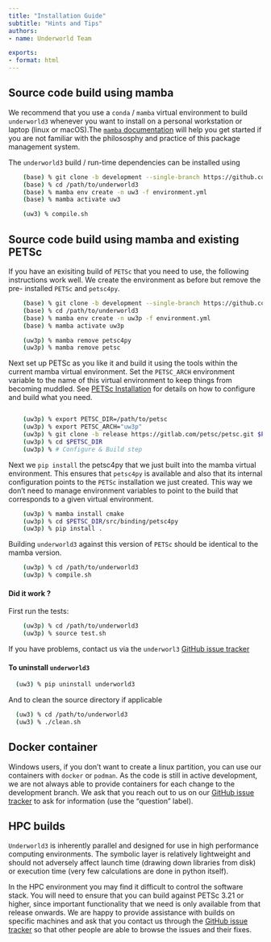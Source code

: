 ```yaml
---
title: "Installation Guide"
subtitle: "Hints and Tips"
authors:
- name: Underworld Team

exports:
- format: html
---
```


## Source code build using mamba

We recommend that you use a `conda` / `mamba` virtual environment to build `underworld3` whenever you want to install on a personal workstation or laptop (linux or macOS).The [`mamba` documentation](https://mamba.readthedocs.io/en/latest/index.html) will help you get started if you are not familiar with the philososphy and practice of this package management system.

The `underworld3` build / run-time dependencies can be installed using

```bash
    (base) % git clone -b development --single-branch https://github.com/underworldcode/underworld3 /path/to/underworld3
    (base) % cd /path/to/underworld3
    (base) % mamba env create -n uw3 -f environment.yml
    (base) % mamba activate uw3

    (uw3) % compile.sh
```

## Source code build using mamba and existing PETSc

If you have an exisiting build of `PETSc` that you need to use, the following
instructions work well. We create the environment as before but remove the pre-
installed `PETSc` and `petsc4py`.

```bash
    (base) % git clone -b development --single-branch https://github.com/underworldcode/underworld3 /path/to/underworld3
    (base) % cd /path/to/underworld3
    (base) % mamba env create -n uw3p -f environment.yml
    (base) % mamba activate uw3p

    (uw3p) % mamba remove petsc4py
    (uw3p) % mamba remove petsc
```

Next set up PETSc as you like it and build it using the tools
within the current mamba virtual environment. Set the `PETSC_ARCH`
environment variable to the name of this virtual environment to keep things
from becoming muddled. See [PETSc Installation]() for details on
how to configure and build what you need.

```bash

    (uw3p) % export PETSC_DIR=/path/to/petsc
    (uw3p) % export PETSC_ARCH="uw3p"
    (uw3p) % git clone -b release https://gitlab.com/petsc/petsc.git $PETSC_DIR
    (uw3p) % cd $PETSC_DIR
    (uw3p) % # Configure & Build step
```
Next we `pip install` the petsc4py that we just built into the mamba virtual environment. This
ensures that `petsc4py` is available and also that its internal configuration points to the `PETSc` installation we just created. This way we don't need to manage environment variables to point to the build that corresponds to a given virtual environment.

```bash
    (uw3p) % mamba install cmake
    (uw3p) % cd $PETSC_DIR/src/binding/petsc4py
    (uw3p) % pip install .
```

Building `underworld3` against this version of `PETSc` should be identical to the mamba version.

```bash
    (uw3p) % cd /path/to/underworld3
    (uw3p) % compile.sh
```

#### Did it work ?

First run the tests:

```bash
    (uw3p) % cd /path/to/underworld3
    (uw3p) % source test.sh
```

If you have problems, contact us via the `underworl3` [GitHub issue tracker](https://github.com/underworldcode/underworld3/issues)

#### To uninstall `underworld3`

```bash
  (uw3) % pip uninstall underworld3
```

And to clean the source directory if applicable

```bash
  (uw3) % cd /path/to/underworld3
  (uw3) % ./clean.sh
```

## Docker container

Windows users, if you don't want to create a linux partition, you can use our containers with `docker` or `podman`. As the code is still in active development, we are not always able to provide containers for each change to the development branch. We ask that you reach out to us on our [GitHub issue tracker](https://github.com/underworldcode/underworld3/issues) to ask for information (use the "question" label).

## HPC builds

`Underworld3` is inherently parallel and designed for use in high performance computing environments. The symbolic layer is relatively lightweight and should not adversely affect launch time (drawing down libraries from disk) or execution time (very few calculations are done in python itself).

In the HPC environment you may find it difficult to control the software stack. You will need to ensure that you can build against PETSc 3.21 or higher, since important functionality that we need is only available from that release onwards. We are happy to provide assistance with builds on specific machines and ask that you contact us through the [GitHub issue tracker](https://github.com/underworldcode/underworld3/issues) so that other people are able to browse the issues and their fixes.
